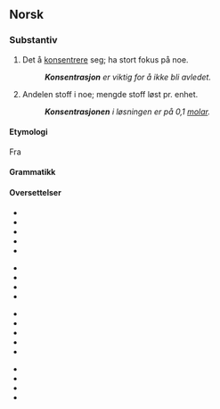 ==Norsk==
===Substantiv===
{{no-sub|m}}

#Det å [[konsentrere]] seg; ha stort fokus på noe.
#:'''''Konsentrasjon''' er viktig for å ikke bli avledet.''
#{{kjemi|no}} Andelen stoff i noe; mengde stoff løst pr. enhet.
#:'''''Konsentrasjonen''' i løsningen er på 0,1 [[molar]].''

====Etymologi====
Fra {{suffiks|konsentrere|sjon|språk=no}}

====Grammatikk====
{{no-sub-m1}}

====Oversettelser====
{{overs-topp|fokusere}}
* {{overs|da|koncentration|c}}
* {{overs|en|concentration}}
* {{overs|fi|keskittyminen}}
* {{overs|fr|concentration|f}}
* {{overs-mangler|it}}
{{overs-midt}}
* {{overs-mangler|ru}}
* {{overs-mangler|es}}
* {{overs|sv|koncentration|c}}
* {{overs|de|Konzentration|f}}
{{overs-bunn}}
{{overs-topp|begrep innen kjemi}}
* {{overs|da|koncentration|c}}
* {{overs|en|concentration}}
* {{overs|fi|konsentraatio}}
* {{overs|fr|concentration|f}}
* {{overs-mangler|it}}
{{overs-midt}}
* {{overs-mangler|ru}}
* {{overs-mangler|es}}
* {{overs|sv|koncentration|c}}
* {{overs|de|Konzentration|f}}
{{overs-bunn}}
